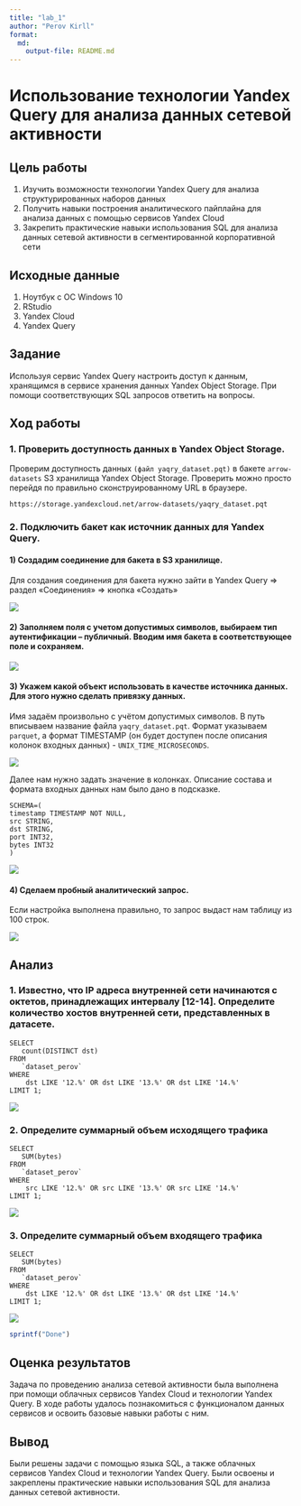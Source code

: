 ```yaml
---
title: "lab_1"
author: "Perov Kirll"
format:   
  md:
    output-file: README.md
---
```


# Использование технологии Yandex Query для анализа данных сетевой активности

## Цель работы

1.  Изучить возможности технологии Yandex Query для анализа структурированных наборов данных
2.  Получить навыки построения аналитического пайплайна для анализа данных с помощью сервисов Yandex Cloud
3.  Закрепить практические навыки использования SQL для анализа данных сетевой активности в сегментированной корпоративной сети

## Исходные данные

1.  Ноутбук с ОС Windows 10
2.  RStudio
3.  Yandex Cloud
4.  Yandex Query

## Задание

Используя сервис Yandex Query настроить доступ к данным, хранящимся в сервисе хранения данных Yandex Object Storage. При помощи соответствующих SQL запросов ответить на вопросы.

## Ход работы

### 1. Проверить доступность данных в Yandex Object Storage.

Проверим доступность данных `(файл yaqry_dataset.pqt)` в бакете `arrow-datasets` S3 хранилища Yandex Object Storage. Проверить можно просто перейдя по правильно сконструированному URL в браузере.

```         
https://storage.yandexcloud.net/arrow-datasets/yaqry_dataset.pqt
```

### 2. Подключить бакет как источник данных для Yandex Query.

#### 1) Создадим соединение для бакета в S3 хранилище.

Для создания соединения для бакета нужно зайти в Yandex Query =\> раздел «Соединения» =\> кнопка «Создать»

![](screen/1.png)

#### 2) Заполняем поля с учетом допустимых символов, выбираем тип аутентификации -- публичный. Вводим имя бакета в соответствующее поле и сохраняем.

![](screen/2.png)

#### 3) Укажем какой объект использовать в качестве источника данных. Для этого нужно сделать привязку данных.

Имя задаём произвольно с учётом допустимых символов. В путь вписываем название файла `yaqry_dataset.pqt`. Формат указываем `parquet`, а формат TIMESTAMP (он будет доступен после описания колонок входных данных) - `UNIX_TIME_MICROSECONDS`.

![](screen/3.png)

Далее нам нужно задать значение в колонках. Описание состава и формата входных данных нам было дано в подсказке.

```         
SCHEMA=(
timestamp TIMESTAMP NOT NULL,
src STRING,
dst STRING,
port INT32,
bytes INT32
)
```

![](screen/4.png)

#### 4) Сделаем пробный аналитический запрос.

Если настройка выполнена правильно, то запрос выдаст нам таблицу из 100 строк.

![](screen/5.png)

## Анализ

### 1. Известно, что IP адреса внутренней сети начинаются с октетов, принадлежащих интервалу \[12-14\]. Определите количество хостов внутренней сети, представленных в датасете.

```         
SELECT
   count(DISTINCT dst)
FROM
   `dataset_perov`
WHERE
    dst LIKE '12.%' OR dst LIKE '13.%' OR dst LIKE '14.%'
LIMIT 1;
```

![](screen/6.png)

### 2. Определите суммарный объем исходящего трафика

```         
SELECT
   SUM(bytes)
FROM
   `dataset_perov`
WHERE
    src LIKE '12.%' OR src LIKE '13.%' OR src LIKE '14.%'
LIMIT 1;
```

![](screen/7.png)

### 3. Определите суммарный объем входящего трафика

```         
SELECT
   SUM(bytes)
FROM
   `dataset_perov`
WHERE
    dst LIKE '12.%' OR dst LIKE '13.%' OR dst LIKE '14.%'
LIMIT 1;
```

![](screen/8.png)

```r
sprintf("Done")
```

## Оценка результатов

Задача по проведению анализа сетевой активности была выполнена при помощи облачных сервисов Yandex Cloud и технологии Yandex Query. В ходе работы удалось познакомиться с функционалом данных сервисов и освоить базовые навыки работы с ним.

## Вывод

Были решены задачи с помощью языка SQL, а также облачных сервисов Yandex Cloud и технологии Yandex Query. Были освоены и закреплены практические навыки использования SQL для анализа данных сетевой активности.

